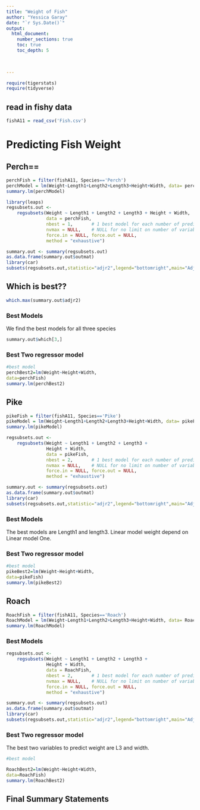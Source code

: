```yaml
---
title: "Weight of Fish"
author: "Yessica Garay"
date: "`r Sys.Date()`"  
output: 
  html_document:
    number_sections: true
    toc: true
    toc_depth: 5

 
    
---
```



```r
require(tigerstats)
require(tidyverse)
```

## read in fishy data
```r
fishA11 = read_csv('Fish.csv')
```



# Predicting Fish Weight


## Perch==

```r
perchFish = filter(fishA11, Species=='Perch') 
perchModel = lm(Weight~Length1+Length2+Length3+Height+Width, data= perchFish)
summary.lm(perchModel)
```


```r
library(leaps)
regsubsets.out <-
    regsubsets(Weight ~ Length1 + Length2 + Length3 + Height + Width,
               data = perchFish,
               nbest = 1,       # 1 best model for each number of predictors
               nvmax = NULL,    # NULL for no limit on number of variables
               force.in = NULL, force.out = NULL,
               method = "exhaustive")

summary.out <- summary(regsubsets.out)
as.data.frame(summary.out$outmat)
library(car)
subsets(regsubsets.out,statistic="adjr2",legend="bottomright",main="Adjusted R^2")


```

## Which is best??  

```r
which.max(summary.out$adjr2)
```

### Best Models
We find the best models for all three species


```r
summary.out$which[3,]
```


### Best Two regressor model

```r
#best model
perchBest2=lm(Weight~Height+Width,
data=perchFish)
summary.lm(perchBest2)
```


## Pike
```r
pikeFish = filter(fishA11, Species=='Pike') 
pikeModel = lm(Weight~Length1+Length2+Length3+Height+Width, data= pikeFish)
summary.lm(pikeModel)
```

```r
regsubsets.out <-
    regsubsets(Weight ~ Length1 + Length2 + Length3 +
               Height + Width,
               data = pikeFish,
               nbest = 2,       # 1 best model for each number of predictors
               nvmax = NULL,    # NULL for no limit on number of variables
               force.in = NULL, force.out = NULL,
               method = "exhaustive")

summary.out <- summary(regsubsets.out)
as.data.frame(summary.out$outmat)
library(car)
subsets(regsubsets.out,statistic="adjr2",legend="bottomright",main="Adjusted R^2")
```

### Best Models
The best models are Length1 and length3. Linear model weight depend on Linear model One.  

### Best Two regressor model
```r
#best model
pikeBest2=lm(Weight~Height+Width,
data=pikeFish)
summary.lm(pikeBest2)
```

## Roach
```r
RoachFish = filter(fishA11, Species=='Roach') 
RoachModel = lm(Weight~Length1+Length2+Length3+Height+Width, data= RoachFish)
summary.lm(RoachModel)
```

### Best Models
```r
regsubsets.out <-
    regsubsets(Weight ~ Length1 + Length2 + Length3 +
               Height + Width,
               data = RoachFish,
               nbest = 2,       # 1 best model for each number of predictors
               nvmax = NULL,    # NULL for no limit on number of variables
               force.in = NULL, force.out = NULL,
               method = "exhaustive")

summary.out <- summary(regsubsets.out)
as.data.frame(summary.out$outmat)
library(car)
subsets(regsubsets.out,statistic="adjr2",legend="bottomright",main="Adjusted R^2")
```

### Best Two regressor model
The best two variables to predict weight are L3 and width.
```r
#best model

RoachBest2=lm(Weight~Height+Width,
data=RoachFish)
summary.lm(RoachBest2)
```


## Final Summary Statements

